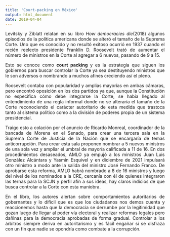 ```yaml
---
title: 'Court-packing en México'
output: html_document
date: 2019-04-04
---
```

<style>
body {
text-align: justify}
</style>

Levitsky y Ziblatt relatan en su libro *How democracies die*(2018) algunos episodios de la política americana donde se alteró el tamaño de la Suprema Corte. Uno que es conocido y no resultó exitoso ocurrió en 1937 cuando el recién reelecto presidente Franklin D. Roosevelt trató de aumentar el número de ministros en la Corte al agregar a 6 nuevos, pasando de 9 a 15.

Esto se conoce como **court packing** y es la estrategia que siguen los gobiernos para buscar controlar la Corte ya sea destituyendo ministros que le son adversos o nombrando a muchos afines creciendo así el pleno. 

Roosevelt contaba con popularidad y amplias mayorías en ambas cámaras, pero encontró oposición en los dos partidos ya que, aunque la Constitución no especifica cómo debe integrarse la Corte, se había llegado al entendimiento de una regla informal donde no se alteraría el tamaño de la Corte reconociendo el carácter autoritario de esta medida que trastoca tanto al sistema político como a la división de poderes propia de un sistema presidencial. 

Traigo esto a colación por el anuncio de Ricardo Monreal, coordinador de la bancada de Morena en el Senado, para crear una tercera sala en la Suprema Corte de Justicia de la Nación que se encargaría de temas anticorrupción. Para crear esta sala proponen nombrar a 5 nuevos ministros de una sola vez y ampliar el umbral de mayoría calificada a 11 de 16. En dos procedimientos desaseados, AMLO ya empujó a los ministros Juan Luis González Alcántara y Yasmín Esquivel y en diciembre de 2021 impulsará otro ministro a modo ante la salida del ministro José Fernando Franco. De aprobarse esta reforma, AMLO habrá nombrado a 8 de 16 ministros y luego del nivel de los nominados a la CRE, cercanía con él de quienes integraron las ternas para la SCJN y perfil afín a sus ideas, hay claros indicios de que busca controlar a la Corte con esta maniobra. 

En el libro, los autores alertan sobre comportamientos autoritarios de gobernantes y lo difícil que es que los ciudadanos nos demos cuenta y reaccionemos hasta que la democracia se derrumbe por la legitimidad que gozan luego de llegar al poder vía electoral y realizar reformas legales pero dañinas para la democracia aprobadas de forma gradual. Controlar a los árbitros siempre deriva en autoritarismo y es fácil engañar si se disfraza con un fin que nadie se opondría como combate a la corrupción.  